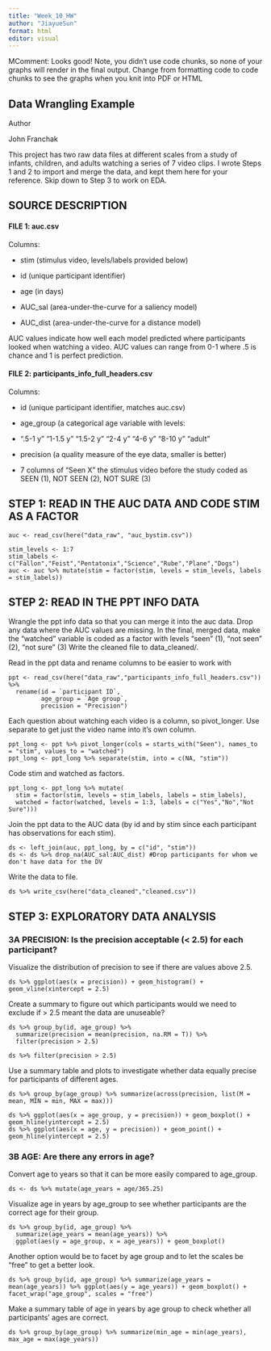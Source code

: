 ```yaml
---
title: "Week_10_HW"
author: "JiayueSun"
format: html
editor: visual
---
```


MComment: Looks good! Note, you didn't use code chunks, so none of your graphs will render in the final output. Change from formatting code to code chunks to see the graphs when you knit into PDF or HTML

## Data Wrangling Example

Author

John Franchak

This project has two raw data files at different scales from a study of infants, children, and adults watching a series of 7 video clips. I wrote Steps 1 and 2 to import and merge the data, and kept them here for your reference. Skip down to Step 3 to work on EDA.

## SOURCE DESCRIPTION

#### FILE 1: auc.csv

Columns:

-   stim (stimulus video, levels/labels provided below)

-   id (unique participant identifier)

-   age (in days)

-   AUC_sal (area-under-the-curve for a saliency model)

-   AUC_dist (area-under-the-curve for a distance model)

AUC values indicate how well each model predicted where participants looked when watching a video. AUC values can range from 0-1 where .5 is chance and 1 is perfect prediction.

#### FILE 2: participants_info_full_headers.csv

Columns:

-   id (unique participant identifier, matches auc.csv)

-   age_group (a categorical age variable with levels:

-   ".5-1 y" "1-1.5 y" "1.5-2 y" "2-4 y" "4-6 y" "8-10 y" "adult"

-   precision (a quality measure of the eye data, smaller is better)

-   7 columns of "Seen X" the stimulus video before the study coded as SEEN (1), NOT SEEN (2), NOT SURE (3)

## STEP 1: READ IN THE AUC DATA AND CODE STIM AS A FACTOR

```         
auc <- read_csv(here("data_raw", "auc_bystim.csv"))

stim_levels <- 1:7
stim_labels <- c("Fallon","Feist","Pentatonix","Science","Rube","Plane","Dogs")
auc <- auc %>% mutate(stim = factor(stim, levels = stim_levels, labels = stim_labels))
```

## STEP 2: READ IN THE PPT INFO DATA

Wrangle the ppt info data so that you can merge it into the auc data. Drop any data where the AUC values are missing. In the final, merged data, make the "watched" variable is coded as a factor with levels "seen" (1), "not seen" (2), "not sure" (3) Write the cleaned file to data_cleaned/.

Read in the ppt data and rename columns to be easier to work with

```         
ppt <- read_csv(here("data_raw","participants_info_full_headers.csv")) %>% 
  rename(id = `participant ID`,
         age_group = `Age group`,
         precision = "Precision")
```

Each question about watching each video is a column, so pivot_longer. Use separate to get just the video name into it's own column.

```         
ppt_long <- ppt %>% pivot_longer(cols = starts_with("Seen"), names_to = "stim", values_to = "watched")
ppt_long <- ppt_long %>% separate(stim, into = c(NA, "stim"))
```

Code stim and watched as factors.

```         
ppt_long <- ppt_long %>% mutate(
  stim = factor(stim, levels = stim_labels, labels = stim_labels),
  watched = factor(watched, levels = 1:3, labels = c("Yes","No","Not Sure")))
```

Join the ppt data to the AUC data (by id and by stim since each participant has observations for each stim).

```         
ds <- left_join(auc, ppt_long, by = c("id", "stim"))
ds <- ds %>% drop_na(AUC_sal:AUC_dist) #Drop participants for whom we don't have data for the DV
```

Write the data to file.

```         
ds %>% write_csv(here("data_cleaned","cleaned.csv"))
```

## STEP 3: EXPLORATORY DATA ANALYSIS

### 3A PRECISION: Is the precision acceptable (\< 2.5) for each participant? 

Visualize the distribution of precision to see if there are values above 2.5.

```         
ds %>% ggplot(aes(x = precision)) + geom_histogram() + geom_vline(xintercept = 2.5)
```

Create a summary to figure out which participants would we need to exclude if \> 2.5 meant the data are unuseable?

```         
ds %>% group_by(id, age_group) %>% 
  summarize(precision = mean(precision, na.RM = T)) %>% 
  filter(precision > 2.5)

ds %>% filter(precision > 2.5)
```

Use a summary table and plots to investigate whether data equally precise for participants of different ages.

```         
ds %>% group_by(age_group) %>% summarize(across(precision, list(M = mean, MIN = min, MAX = max)))

ds %>% ggplot(aes(x = age_group, y = precision)) + geom_boxplot() + geom_hline(yintercept = 2.5)
ds %>% ggplot(aes(x = age, y = precision)) + geom_point() + geom_hline(yintercept = 2.5)
```

### 3B AGE: Are there any errors in age?

Convert age to years so that it can be more easily compared to age_group.

```         
ds <- ds %>% mutate(age_years = age/365.25)
```

Visualize age in years by age_group to see whether participants are the correct age for their group.

```         
ds %>% group_by(id, age_group) %>% 
  summarize(age_years = mean(age_years)) %>% 
  ggplot(aes(y = age_group, x = age_years)) + geom_boxplot()
```

Another option would be to facet by age group and to let the scales be "free" to get a better look.

```         
ds %>% group_by(id, age_group) %>% summarize(age_years = mean(age_years)) %>% ggplot(aes(y = age_years)) + geom_boxplot() + facet_wrap("age_group", scales = "free")
```

Make a summary table of age in years by age group to check whether all participants' ages are correct.

```         
ds %>% group_by(age_group) %>% summarize(min_age = min(age_years), max_age = max(age_years))
```

